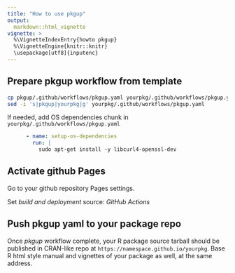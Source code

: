 ```yaml
---
title: "How to use pkgup"
output:
  markdown::html_vignette
vignette: >
  %\VignetteIndexEntry{howto pkgup}
  %\VignetteEngine{knitr::knitr}
  \usepackage[utf8]{inputenc}
---
```


## Prepare pkgup workflow from template

```sh
cp pkgup/.github/workflows/pkgup.yaml yourpkg/.github/workflows/pkgup.yaml
sed -i 's|pkgup|yourpkg|g' yourpkg/.github/workflows/pkgup.yaml
```

If needed, add OS dependencies chunk in `yourpkg/.github/workflows/pkgup.yaml`
```yaml
      - name: setup-os-dependencies
        run: |
          sudo apt-get install -y libcurl4-openssl-dev
```

## Activate github Pages

Go to your github repository Pages settings.

Set _build and deployment_ source: _GitHub Actions_

## Push pkgup yaml to your package repo

Once _pkgup_ workflow complete, your R package source tarball should be published in CRAN-like repo at `https://namespace.github.io/yourpkg`. Base R html style manual and vignettes of your package as well, at the same address.
